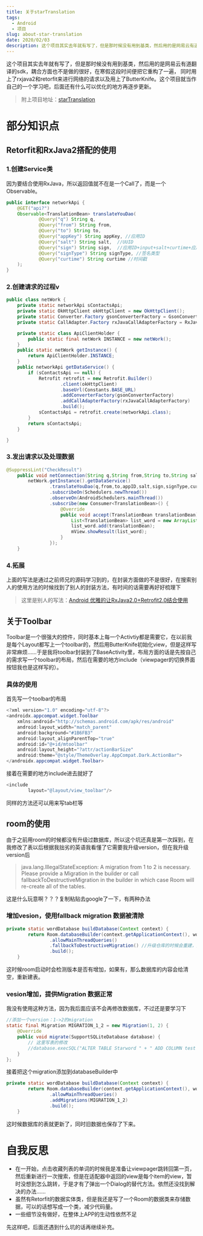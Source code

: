 ```yaml
---
title: 关于starTranslation
tags:
  - Android
  - 项目
slug: about-star-translation
date: 2020/02/03
description: 这个项目其实去年就有写了，但是那时候没有用到基类，然后用的是网易云有道翻译的sdk，耦合方面也不是做的很好，在寒假这段时间便把它重构了一遍
---
```


这个项目其实去年就有写了，但是那时候没有用到基类，然后用的是网易云有道翻译的sdk，耦合方面也不是做的很好，在寒假这段时间便把它重构了一遍，
同时用上了rxjava2和retorfit来进行网络的请求以及用上了ButterKnife。这个项目就当作自己的一个学习吧，后面还有什么可以优化的地方再逐步更新。

> 附上项目地址：[starTranslation](https://github.com/Magren0321/starTranslation)

# 部分知识点

## Retorfit和RxJava2搭配的使用

### 1.创建Service类

因为要结合使用RxJava，所以返回值就不在是一个Call了，而是一个Observable。

```java
public interface networkApi {
    @GET("api?")
    Observable<TranslationBean> translateYouDao(
            @Query("q") String q,
            @Query("from") String from,
            @Query("to") String to,
            @Query("appKey") String appKey, //应用ID
            @Query("salt") String salt,  //UUID
            @Query("sign") String sign,  //应用ID+input+salt+curtime+应用密钥 。 input= q前10个字符+q长度+q后10个字符（q的长度>=20） 或input = 字符串
            @Query("signType") String signType, //签名类型
            @Query("curtime") String curtime //时间戳
    );
}
```

### 2.创建请求的过程v

```java
public class netWork {
    private static networkApi sContactsApi;
    private static OkHttpClient okHttpClient = new OkHttpClient();
    private static Converter.Factory gsonConverterFactory = GsonConverterFactory.create();
    private static CallAdapter.Factory rxJavaCallAdapterFactory = RxJava2CallAdapterFactory.create();

    private static class ApiClientHolder {
        public static final netWork INSTANCE = new netWork();
    }
    public static netWork getInstance() {
        return ApiClientHolder.INSTANCE;
    }
    public networkApi getDataService() {
        if (sContactsApi == null) {
            Retrofit retrofit = new Retrofit.Builder()
                    .client(okHttpClient)
                    .baseUrl(Constants.BASE_URL)
                    .addConverterFactory(gsonConverterFactory)
                    .addCallAdapterFactory(rxJavaCallAdapterFactory)
                    .build();
            sContactsApi = retrofit.create(networkApi.class);
        }
        return sContactsApi;
    }

}
```

### 3.发出请求以及处理数据

```java
@SuppressLint("CheckResult")
    public void netConnection(String q,String from,String to,String salt,String sign,String curtime){
        netWork.getInstance().getDataService()
                .translateYouDao(q,from,to,appID,salt,sign,signType,curtime)
                .subscribeOn(Schedulers.newThread())
                .observeOn(AndroidSchedulers.mainThread())
                .subscribe(new Consumer<TranslationBean>() {
                    @Override
                    public void accept(TranslationBean translationBean) throws Exception {
                        List<TranslationBean> list_word = new ArrayList<>();
                        list_word.add(translationBean);
                        mView.showResult(list_word);
                    }
                });
    }
```

### 4.拓展

上面的写法是通过之前师兄的源码学习到的，在封装方面做的不是很好，在搜索别人的使用方法的时候找到了别人的封装方法，有时间的话需要再好好梳理下

> 这里是别人的写法：[Android 优雅的让RxJava2.0+Retrofit2.0结合使用](https://blog.csdn.net/DeMonliuhui/article/details/77868677)

## 关于Toolbar

Toolbar是一个很强大的控件，同时基本上每一个Activtiy都是需要它，在以前我是每个Layout都写上一个toolbar的，然后用ButterKnife初始化view，但是这样写非常麻烦……于是我将toolbar封装到了BaseActivity里，布局方面的话是先按自己的需求写一个toolbar的布局，然后在需要的地方include（viewpager的切换界面按钮我也是这样写的）。

### 具体的使用

首先写一个toolbar的布局

```java
<?xml version="1.0" encoding="utf-8"?>
<androidx.appcompat.widget.Toolbar
    xmlns:android="http://schemas.android.com/apk/res/android"
    android:layout_width="match_parent"
    android:background="#1B6FB3"
    android:layout_alignParentTop="true"
    android:id="@+id/mtoolbar"
    android:layout_height="?attr/actionBarSize"
    android:theme="@style/ThemeOverlay.AppCompat.Dark.ActionBar">
</androidx.appcompat.widget.Toolbar>
```

接着在需要的地方include进去就好了

```java
<include
        layout="@layout/view_toolbar"/>
```

同样的方法还可以用来写tab栏等

## room的使用

由于之前用room的时候都没有升级过数据库，所以这个坑还真是第一次踩到，在我修改了表以后根据我拙劣的英语我看懂了它需要我升级version，但在我升级version后

> java.lang.IllegalStateException: A migration from 1 to 2 is necessary. Please provide a Migration in the builder or call fallbackToDestructiveMigration in the builder in which case Room will re-create all of the tables.

这是什么玩意啊？？？复制粘贴去google了一下，有两种办法

### 增加vesion，使用fallback migration 数据被清除

```java
private static wordDatabase buildDatabase(Context context) {
        return Room.databaseBuilder(context.getApplicationContext(), wordDatabase.class, "StarWord.db")
                .allowMainThreadQueries()
                .fallbackToDestructiveMigration() //升级仓库的时候会重建，数据会清空
                .build();
    }
```

这时候room启动时会检测版本是否有增加，如果有，那么数据库的内容会给清空，重新建表。

### vesion增加，提供Migration 数据正常

我没有使用这种方法，因为我后面应该不会再修改数据库，不过还是要学习下

```java
//添加一个version：1->2的migration
static final Migration MIGRATION_1_2 = new Migration(1, 2) {
    @Override
    public void migrate(SupportSQLiteDatabase database) {
        // 这里写表的修改
        //database.execSQL("ALTER TABLE Starword " + " ADD COLUMN test INTEGER"); 给表添加一列字段，列名为test
    }
};
```

接着把这个migration添加到databaseBuilder中

```java
private static wordDatabase buildDatabase(Context context) {
        return Room.databaseBuilder(context.getApplicationContext(), wordDatabase.class, "StarWord.db")
                .allowMainThreadQueries()
                .addMigrations(MIGRATION_1_2)
                .build();
    }
```

这时候数据库的表就更新了，同时旧数据也保存了下来。

# 自我反思

- 在一开始，点击收藏列表的单词的时候我是准备让viewpager跳转回第一页，然后重新进行一次搜索，但是在适配器中返回的view是每个item的view，暂时没想到怎么跳转，于是才有了弹出一个Dialog的替代方法。依然还没找到解决的办法……
- 虽然有Retorfit的数据实体类，但是我还是写了一个Room的数据类来存储数据，可以的话想写成一个类，减少代码量。
- 一些细节没有做好，在整体上APP的生动性依然不足

先这样吧，后面还遇到什么坑的话再继续补充。
